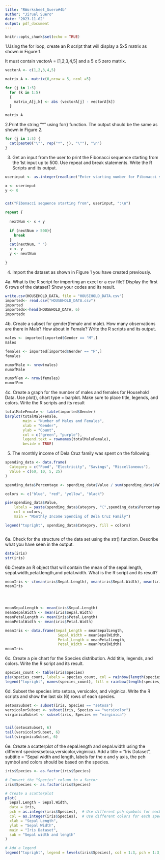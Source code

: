 ```yaml
---
title: "RWorksheet_Suero#4b"
author: "Jiruel Suero"
date: "2023-11-02"
output: pdf_document
---
```


```r
knitr::opts_chunk$set(echo = TRUE)
```



1.Using the for loop, create an R script that will display a 5x5 matrix as shown in Figure 1.

It must contain vectorA = [1,2,3,4,5] and a 5 x 5 zero matrix.

```r
vectorA <- c(1,2,3,4,5)

matrix_A <- matrix(0,nrow = 5, ncol =5)

for (j in 1:5)
  for (k in 1:5)
  {
    matrix_A[j,k] <- abs (vectorA[j] - vectorA[k])
  }

matrix_A
```


2.Print the string "*" using for() function. The output should be the same as shown
in Figure 2.

```r
for (j in 1:5) {
  cat(paste0("\"", rep("*", j), "\""), "\n")
}
```
 
3. Get an input from the user to print the Fibonacci sequence starting from the 1st input
up to 500. Use repeat and break statements. Write the R Scripts and its output.

```r
userinput <- as.integer(readline("Enter starting number for Fibonacci sequence: "))

x <- userinput
y <- 0


cat("Fibonacci sequence starting from", userinput, ":\n")

repeat {
  
  nextNum <- x + y
  
  if (nextNum > 500){
    break
  }
  cat(nextNum, " ")
  x <- y
  y <- nextNum
  
}

```
4. Import the dataset as shown in Figure 1 you have created previously.

4a. What is the R script for importing an excel or a csv file? Display the first 6 rows of the dataset? 
Show your codes and its result.

```r
write.csv(HOUSEHOLD_DATA, file = "HOUSEHOLD_DATA.csv")
imported<- read.csv("HOUSEHOLD_DATA.csv")
imported
importedx<-head(HOUSEHOLD_DATA, 6)
importedx


```
4b. Create a subset for gender(female and male). How many observations are there in
Male? How about in Female? 
Write the R scripts and its output.

```r
males <- imported[imported$Gender == "M",]
males

females <- imported[imported$Gender == "F",]
females

numofMale <- nrow(males)
numofMale

numofFem <- nrow(females)
numofFem


```

4c. Create a graph for the number of males and females for Household Data. Use plot(), chart type = barplot. Make sure to place title, legends, and colors.  Write the R scripts and its result

```r
totalMaleFemale <- table(imported$Gender)
barplot(totalMaleFemale,
        main = "Number of Males and Females",
        xlab = "Gender",
        ylab = "Count",
        col = c("green", "purple"),
        legend.text = rownames(totalMaleFemale),
        beside = TRUE)


```
5. The monthly income of Dela Cruz family was spent on the following:

```r

spending_data <- data.frame(
  Category = c("Food", "Electricity", "Savings", "Miscellaneous"),
  Value = c(60, 10, 5, 25)
)

spending_data$Percentage <- spending_data$Value / sum(spending_data$Value) * 100

colors <- c("blue", "red", "yellow", "black")

pie(spending_data$Value,
    labels = paste(spending_data$Category, "(",spending_data$Percentage,"%)"),
    col = colors,
    main = "Monthly Income Spending of Dela Cruz Family")

legend("topright", spending_data$Category, fill = colors)



```
6a. Check for the structure of the data set using the str() function. Describe what you have seen in the output.

```r
data(iris)
str(iris)


```
6b.Create an R object that will contain the mean of the sepal.length,
sepal.width,petal.length,and petal.width. What is the R script and its result?
```r
meanIris <- c(mean(iris$Sepal.Length), mean(iris$Sepal.Width), mean(iris$Petal.Length), mean(iris$Petal.Width))
meanIris




meanSepalLength <- mean(iris$Sepal.Length)
meanSepalWidth <- mean(iris$Sepal.Width)
meanPetalLength <- mean(iris$Petal.Length)
meanPetalWidth <- mean(iris$Petal.Width)

meanIris <- data.frame(Sepal_Length = meanSepalLength,
                        Sepal_Width = meanSepalWidth,
                        Petal_Length = meanPetalLength,
                        Petal_Width = meanPetalWidth)
meanIris

```
6c. Create a pie chart for the Species distribution. Add title, legends, and colors. Write
the R script and its result.

```r
species_count <- table(iris$Species)
pie(species_count, labels = species_count, col = rainbow(length(species_count)), main = "Species Distribution")
legend("topright", names(species_count), fill = rainbow(length(species_count)))
```


6d. Subset the species into setosa, versicolor, and virginica. Write the R scripts
and show the last six (6) rows of each species.

```r
setosaSubset <- subset(iris, Species == "setosa")
versicolorSubset <- subset(iris, Species == "versicolor")
virginicaSubset <- subset(iris, Species == "virginica")


tail(setosaSubset, 6)
tail(versicolorSubset, 6)
tail(virginicaSubset, 6)
```
6e. Create a scatterplot of the sepal.length and sepal.width using the different
species(setosa,versicolor,virginica). Add a title = “Iris Dataset”, subtitle = “Sepal
width and length, labels for the x and y axis, the pch symbol and colors should be based on
the species.

```r
iris$Species <- as.factor(iris$Species)

# Convert the "Species" column to a factor
iris$Species <- as.factor(iris$Species)

# Create a scatterplot
plot(
  Sepal.Length ~ Sepal.Width, 
  data = iris,
  pch = as.integer(iris$Species),  # Use different pch symbols for each species
  col = as.integer(iris$Species),  # Use different colors for each species
  xlab = "Sepal Length",
  ylab = "Sepal Width",
  main = "Iris Dataset",
  sub = "Sepal width and length"
)

# Add a legend
legend("topright", legend = levels(iris$Species), col = 1:3, pch = 1:3, cex = 0.8, title = "Species")

```
